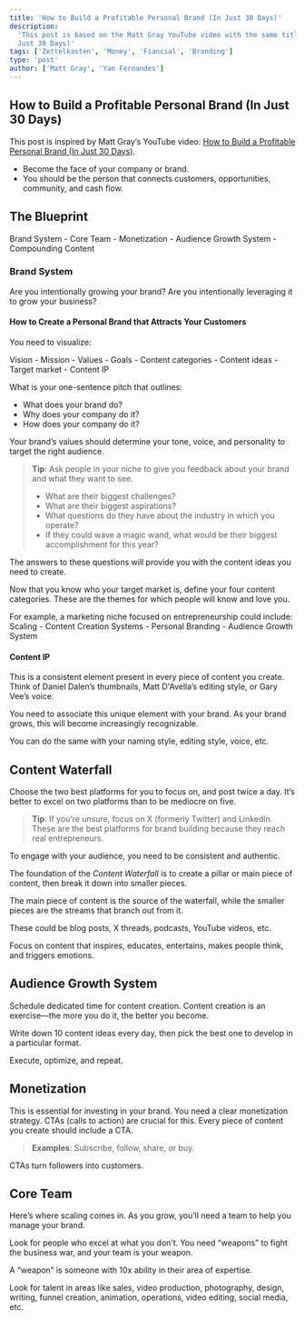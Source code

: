 ```yaml
---
title: 'How to Build a Profitable Personal Brand (In Just 30 Days)'
description:
  'This post is based on the Matt Gray YouTube video with the same title: How to Build a Profitable Personal Brand (In
  Just 30 Days)'
tags: ['Zettelkasten', 'Money', 'Fiancial', 'Branding']
type: 'post'
author: ['Matt Gray', 'Yan Fernandes']
---
```


## How to Build a Profitable Personal Brand (In Just 30 Days)

This post is inspired by Matt Gray’s YouTube video: [How to Build a Profitable Personal Brand (In Just 30 Days)](https://www.youtube.com/watch?v=dn7x0Sr2IhY).

- Become the face of your company or brand.
- You should be the person that connects customers, opportunities, community, and cash flow.

## The Blueprint

Brand System - Core Team - Monetization - Audience Growth System - Compounding Content

### Brand System

Are you intentionally growing your brand? Are you intentionally leveraging it to grow your business?

#### How to Create a Personal Brand that Attracts Your Customers

You need to visualize:

Vision - Mission - Values - Goals - Content categories - Content ideas - Target market - Content IP

What is your one-sentence pitch that outlines:

- What does your brand do?
- Why does your company do it?
- How does your company do it?

Your brand’s values should determine your tone, voice, and personality to target the right audience.

> **Tip**: Ask people in your niche to give you feedback about your brand and what they want to see.
> 
> - What are their biggest challenges?
> - What are their biggest aspirations?
> - What questions do they have about the industry in which you operate?
> - If they could wave a magic wand, what would be their biggest accomplishment for this year?

The answers to these questions will provide you with the content ideas you need to create.

Now that you know who your target market is, define your four content categories. These are the themes for which people will know and love you.

For example, a marketing niche focused on entrepreneurship could include:
Scaling - Content Creation Systems - Personal Branding - Audience Growth System

#### Content IP

This is a consistent element present in every piece of content you create. Think of Daniel Dalen’s thumbnails, Matt D'Avella’s editing style, or Gary Vee’s voice.

You need to associate this unique element with your brand. As your brand grows, this will become increasingly recognizable.

You can do the same with your naming style, editing style, voice, etc.

## Content Waterfall

Choose the two best platforms for you to focus on, and post twice a day. It’s better to excel on two platforms than to be mediocre on five.

> **Tip**: If you’re unsure, focus on X (formerly Twitter) and LinkedIn. These are the best platforms for brand building because they reach real entrepreneurs.

To engage with your audience, you need to be consistent and authentic.

The foundation of the *Content Waterfall* is to create a pillar or main piece of content, then break it down into smaller pieces.

The main piece of content is the source of the waterfall, while the smaller pieces are the streams that branch out from it.

These could be blog posts, X threads, podcasts, YouTube videos, etc.

Focus on content that inspires, educates, entertains, makes people think, and triggers emotions.

## Audience Growth System

Schedule dedicated time for content creation. Content creation is an exercise—the more you do it, the better you become.

Write down 10 content ideas every day, then pick the best one to develop in a particular format.

Execute, optimize, and repeat.

## Monetization

This is essential for investing in your brand. You need a clear monetization strategy. CTAs (calls to action) are crucial for this. Every piece of content you create should include a CTA.

> **Examples**: Subscribe, follow, share, or buy.

CTAs turn followers into customers.

## Core Team

Here’s where scaling comes in. As you grow, you’ll need a team to help you manage your brand.

Look for people who excel at what you don’t. You need “weapons” to fight the business war, and your team is your weapon.

A “weapon” is someone with 10x ability in their area of expertise.

Look for talent in areas like sales, video production, photography, design, writing, funnel creation, animation, operations, video editing, social media, etc.
